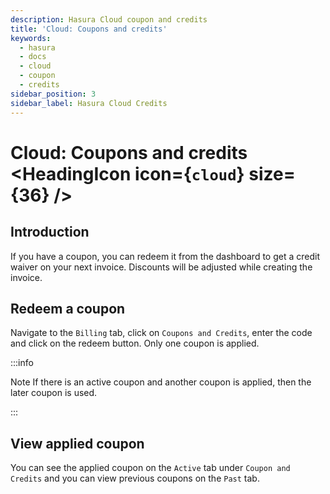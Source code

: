 ```yaml
---
description: Hasura Cloud coupon and credits
title: 'Cloud: Coupons and credits'
keywords:
  - hasura
  - docs
  - cloud
  - coupon
  - credits
sidebar_position: 3
sidebar_label: Hasura Cloud Credits
---
```



# Cloud: Coupons and credits <HeadingIcon icon={`cloud`} size={36} />

## Introduction

If you have a coupon, you can redeem it from the dashboard to get a credit waiver on your next invoice. Discounts will
be adjusted while creating the invoice.

## Redeem a coupon

Navigate to the `Billing` tab, click on `Coupons and Credits`, enter the code and click on the redeem button. Only one
coupon is applied.

:::info

Note If there is an active coupon and another coupon is applied, then the later coupon is used.

:::

<Thumbnail src='/img/account-management/billing/coupon_redemption.png' alt='Coupons and Credits' />

<Thumbnail src='/img/account-management/billing/applied_coupon.png' alt='Applied coupon' />

## View applied coupon

You can see the applied coupon on the `Active` tab under `Coupon and Credits` and you can view previous coupons on the
`Past` tab.
